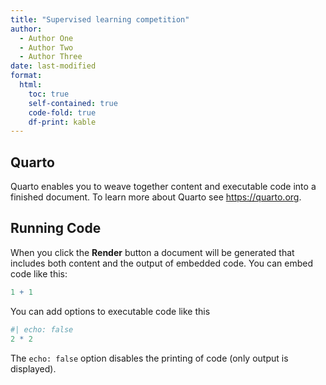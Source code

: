 ```yaml
---
title: "Supervised learning competition"
author: 
  - Author One
  - Author Two
  - Author Three
date: last-modified
format:
  html:
    toc: true
    self-contained: true
    code-fold: true
    df-print: kable
---
```


## Quarto

Quarto enables you to weave together content and executable code into a finished document. To learn more about Quarto see <https://quarto.org>.

## Running Code

When you click the **Render** button a document will be generated that includes both content and the output of embedded code. You can embed code like this:

```r
1 + 1
```

You can add options to executable code like this

```r
#| echo: false
2 * 2
```

The `echo: false` option disables the printing of code (only output is displayed).
